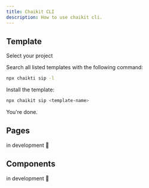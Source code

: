 ```yaml
---
title: Chaikit CLI
description: How to use chaikit cli.
---
```


## Template

<Steps>

<Step>Select your project</Step>

Search all listed templates with the following command:

```bash
npx chaikti sip -l
```

<Step>Install the template:</Step>

```bash
npx chaikit sip <template-name>
```


<Step>You're done.</Step>

</Steps>

## Pages

in development 🚧

## Components

in development 🚧